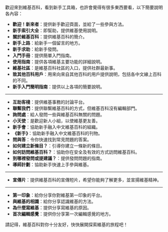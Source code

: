 {{pp-vandalism|small=yes}}
{{newbies}}
歡迎來到維基百科，看到新手工具箱，也許會覺得有很多東西要看，以下簡要說明各內容：
* '''歡迎！新來者'''：提供新手歡迎頁面，並給了一些參與方法。
* '''新手索引大全'''：即幫助，提供維基使用說明。
* '''關於維基百科'''：提供維基百科的簡介。
* '''新手上路'''：給新手一個留言的地方。
* '''新手求助'''：給新手發問。
* '''入門手冊'''：提供簡單入門指南。
* '''使用指南'''：提供各項維基主要功能的詳細說明。
* '''維基社區'''：是維基百科社區的入口，提供社群最新事。
* '''致其他百科用戶'''：用來向來自其他百科的用戶提供說明，包括各中文線上百科的不同。
* '''新手入門簡明指南'''：提供以上各項的簡要說明。
----
* '''互助客棧'''：提供維基事務的討論平台。
* '''聯繫我們'''：提供聯繫維基百科的方式，但維基百科沒有編輯部門。
* '''詢問處'''：給人發問一些與維基百科無關的問題。
* '''小天使'''：是歡迎新人小組，以使維基更友善。
* '''新手會'''：協助新手融入中文維基百科的組織。
* '''《新手》'''：協助新手融入中文維基百科的刊物。
* '''問與答'''：令你快速找到常見問題的答案。
* '''如何建立新條目？'''：引導你建立一條新的條目。
* '''如何訪問維基百科？'''：協助你在安全及有效的方式訪問維基百科。
* '''到哪裡發問或提建議？'''：提供發問問題的指南。
* '''導師計劃'''：協助新手快速上手參與維基。
----
* '''宣傳片'''：提供維基百科的宣傳短片，希望你能夠了解更多，並宣揚維基精神。
----
* '''第一印象'''：給你分享你對維基第一印象的平台。
* '''與維基的相識'''：給你分享認識維基的方法。
* '''為什麼寫維基'''：提供分享寫維基的原因。
* '''首次編輯感覺'''：提供你分享第一次編輯感覺的地方。

請記得，維基百科對你十分友好，快快展開探索維基的旅程吧！